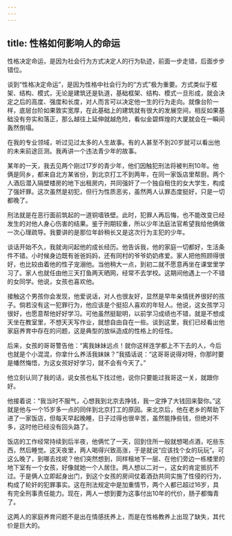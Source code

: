```yaml
---
---
---
```

title: 性格如何影响人的命运
---




性格决定命运，是因为社会行为方式决定人的行为轨迹，前面一步走错，后面步步错位。

谈到“性格决定命运”，是因为性格中社会行为的“方式”极为重要。方式类似于框架、结构、模式，无论是建筑还是轨道，基础框架、结构、模式一旦形成，就会决定之后的高度、强度和长度，对人而言可以决定他一生的行为走向。就像台阶一样，底层台阶如果敦实宽厚，在此基础上的建筑就有很大的发展空间，相反如果基础没有夯实和落正，那么越往上延伸就越危险，看似金碧辉煌的大厦就会在一瞬间轰然倒塌。

在我的专业领域，听过见过太多的人生故事。有的人甚至不到20岁就可以看出他的未来前途叵测。我再讲一个违法青少年的故事。

某年的一天，我去见两个刚过17岁的青少年，他们因触犯刑法将被判刑10年。他俩是同乡，都来自北方某省份，到北京打工不到两年，在同一家饭店里帮厨。两个人酒后潜入隔壁楼房的地下出租房内，共同强奸了一个独自租住的女大学生，构成了强奸罪。这次虽然是初犯，但行为性质恶劣，虽然两人认罪态度挺好，只是一切都晚了。

刑法就是在恶行面前筑起的一道铜墙铁壁。此时，犯罪人再后悔，也不能改变已经发生的对他人身心伤害的结果。鉴于刑期较重，所以少年法庭法官希望我给他俩做一次心理疏导。我要讲的是那位年龄稍长又是这次行为主犯的少年。

谈话开始不久，我就询问起他的成长经历。他告诉我，他的家庭一切都好，生活条件不错。小时候身边既有爸爸妈妈，还有同村的爷爷奶奶疼爱。家人把他照顾得很好，也比较由着他的性子宠溺他。当他稍大一点，到初二就不愿意再坐在课堂里学习了。家人也就任由他三天打鱼两天晒网，经常不去学校。这期间他遇上一个不错的女同学。他说，女孩也喜欢他。

接触这个男孩你会发现，他爱说话，对人也很友好，显然是早年亲情抚养很好的孩子。倘若没有这一犯罪行为，他应该是个挺招人喜欢的年轻人。他说，这女孩学习很好，也愿意帮他好好学习。可他虽然挺聪明，以前学习成绩也不错，就是不想成天坐在教室里，不想天天写作业，就想自由自在一些。谈到这里，我们已经看出他家庭养育中存在的问题，这是典型的放纵造成的性格上的任性。

后来，女孩的哥哥警告他：“离我妹妹远点！就你这样连学都上不下去的人，今后也就是个小混混，你拿什么养活我妹妹？”我插话说：“这哥哥说得对呀，你那时要是幡然悔悟，为这女孩好好学习，就不会有今天了。”

他立刻认同了我的话，说女孩也私下找过他，说你只要能过我哥这一关，就跟你好。

他接着说：“我当时不服气，心想我到北京去挣钱，我一定挣了大钱回来娶你。”这就是他与一个15岁多一点的同伴到北京打工的原因。来北京后，他在老乡的帮助下进了一家饭店，但每天早起晚睡，日子过得也很辛苦，虽然能挣些钱，但绝对不多，这时他已经没有回头路了。

饭店的工作经常持续到后半夜，他俩忙了一天，回到住所一般就想喝点酒，吃些东西，然后睡觉。这天夜里，两人喝得兴致高涨，于是就说“应该找个女的玩玩”。可这么晚了，到哪去找呢？他们突然想到，同样租地下一层、在他们旁边一栋楼里的地下室有一个女孩，好像就她一个人居住。两人想以二对一，这女的肯定抵抗不过。于是俩人立即起身出门，到这个女孩的房间仗着酒劲共同实施了性侵的行为，构成了轮奸的犯罪事实。这在刑法规定中是加重情节，两个人都已超过16岁，具有完全刑事责任能力。现在，两人一想到要为这事付出10年的代价，肠子都悔青了。

这两人的家庭养育问题不是出在情感抚养上，而是在性格教养上出现了缺失，其代价是巨大的。